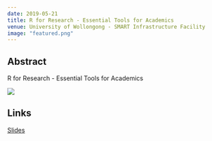 ```yaml
---
date: 2019-05-21
title: R for Research - Essential Tools for Academics
venue: University of Wollongong - SMART Infrastructure Facility
image: "featured.png"
---
```


## Abstract 

R for Research - Essential Tools for Academics  

![](featured.png)  


## Links  

[Slides](r-for-research.pdf)

